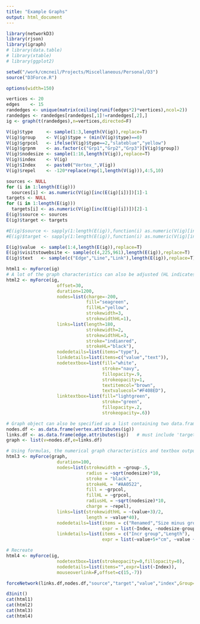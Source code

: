 ```yaml
---
title: "Example Graphs"
output: html_document
---
```


```r
library(networkD3)
library(rjson)
library(igraph)
# library(data.table)
# library(xtable)
# library(ggplot2)

setwd("/work/cmcneil/Projects/Miscellaneous/Personal/D3")
source("D3Force.R")

options(width=150)

vertices <- 20
edges    <- 15
randedges <- unique(matrix(ceiling(runif(edges*2)*vertices),ncol=2))
randedges <- randedges[randedges[,1]!=randedges[,2],]
ig <- graph(t(randedges),n=vertices,directed=F)

V(ig)$type     <- sample(1:3,length(V(ig)),replace=T)
V(ig)$group    <- V(ig)$type + (min(V(ig)$type)==0)
V(ig)$grpcol   <- ifelse(V(ig)$type==2,"slateblue","yellow")
V(ig)$grpnm    <- as.factor(c("Grp1","Grp2","Grp3")[V(ig)$group])
V(ig)$nodesize <- sample(1:16,length(V(ig)),replace=T)
V(ig)$index    <- V(ig)
V(ig)$Index    <- paste0("Vertex_",V(ig))
V(ig)$repel    <- -120*replace(rep(1,length(V(ig))),4:5,10)

sources <- NULL
for (i in 1:length(E(ig)))
  sources[i] <- as.numeric(V(ig)[inc(E(ig)[i])])[1]-1
targets <- NULL
for (i in 1:length(E(ig)))
  targets[i] <- as.numeric(V(ig)[inc(E(ig)[i])])[2]-1
E(ig)$source <- sources
E(ig)$target <- targets

#E(ig)$source <- sapply(1:length(E(ig)),function(i) as.numeric(V(ig)[inc(E(ig)[i])])[1]-1 )
#E(ig)$target <- sapply(1:length(E(ig)),function(i) as.numeric(V(ig)[inc(E(ig)[i])])[2]-1 )

E(ig)$value  <- sample(1:4,length(E(ig)),replace=T)
E(ig)$visitstowebsite <- sample(c(4,225,961),length(E(ig)),replace=T)
E(ig)$text   <- sample(c("Edge","Line","Link"),length(E(ig)),replace=T)

html1 <- myForce(ig)
# A lot of the graph characteristics can also be adjusted (HL indicates the value when it is highlighted).
html2 <- myForce(ig,
                   offset=30,
                   duration=1200,
                   nodes=list(charge=-200,
                              fill="seagreen",
                              fillHL="yellow",
                              strokewidth=3,
                              strokewidthHL=1),
                   links=list(length=180,
                              strokewidth=2,
                              strokewidthHL=3,
                              stroke="indianred",
                              strokeHL="black"),
                   nodedetails=list(items="type"),
                   linkdetails=list(items=c("value","text")),
                   nodetextbox=list(fill="white",
                                    stroke="navy",
                                    fillopacity=.9,
                                    strokeopacity=1,
                                    textitemcol="brown",
                                    textvaluecol="#F408ED"),
                   linktextbox=list(fill="lightgreen",
                                    stroke="green",
                                    fillopacity=.2,
                                    strokeopacity=.6))

# Graph object can also be specified as a list containing two data.frames for vertex (nodes) and edge (links) attributes
nodes.df <- as.data.frame(vertex.attributes(ig)) 
links.df <- as.data.frame(edge.attributes(ig))   # must include 'target' and 'source' fields referencing row numbers of nodes.df
graph <- list(v=nodes.df,e=links.df)

# Using formulas, the numerical graph characteristics and textbox output can also be functions of graph characteristics
html3 <- myForce(graph,
                   duration=100,
                   nodes=list(strokewidth = ~group-.5,
                              radius = ~sqrt(nodesize)*10,
                              stroke = "black",
                              strokeHL = "#AA0522",
                              fill = ~grpcol,
                              fillHL = ~grpcol,
                              radiusHL = ~sqrt(nodesize)*10,
                              charge = ~repel),
                   links=list(strokewidthHL = ~(value+3)/2,
                              length = ~value*40),
                   nodedetails=list(items = c("Renamed","Size minus group","Shifted index"),
                                    expr = list(~Index, ~nodesize-group, ~index+""+3)),
                   linkdetails=list(items = c("Incr group","Length"),
                                    expr = list(~value+5+"cm", ~value + " * constant value")))

# Recreate
html4 <- myForce(ig,
                   nodetextbox=list(strokeopacity=0,fillopacity=0),
                   nodedetails=list(items="",expr=list(~Index)),
                   mouseoverlink=F,offset=c(15,-7))
```

```r
forceNetwork(links.df,nodes.df,"source","target","value","index",Group="group",Nodesize="nodesize",opacity=1)
```

```r
d3init()
cat(html1)
cat(html2)
cat(html3)
cat(html4)
```
